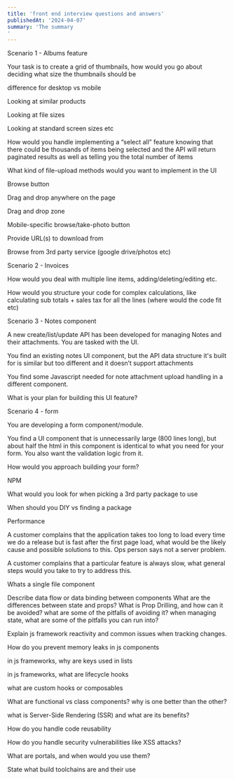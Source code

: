 ```yaml
---
title: 'front end interview questions and answers'
publishedAt: '2024-04-07'
summary: 'The summary
'
---
```


Scenario 1 - Albums feature

Your task is to create a grid of thumbnails, how would you go about deciding what size the thumbnails should be

difference for desktop vs mobile

Looking at similar products

Looking at file sizes

Looking at standard screen sizes etc

How would you handle implementing a “select all” feature knowing that there could be thousands of items being selected and the API will return paginated results as well as telling you the total number of items

What kind of file-upload methods would you want to implement in the UI

Browse button

Drag and drop anywhere on the page

Drag and drop zone

Mobile-specific browse/take-photo button

Provide URL(s) to download from

Browse from 3rd party service (google drive/photos etc)


Scenario 2 - Invoices

How would you deal with multiple line items, adding/deleting/editing etc.

How would you structure your code for complex calculations, like calculating sub totals + sales tax for all the lines (where would the code fit etc)


Scenario 3 - Notes component

A new create/list/update API has been developed for managing Notes and their attachments. You are tasked with the UI.

You find an existing notes UI component, but the API data structure it's built for is similar but too different and it doesn’t support attachments

You find some Javascript needed for note attachment upload handling in a different component.

What is your plan for building this UI feature?


Scenario 4 - form

You are developing a form component/module.

You find a UI component that is unnecessarily large (800 lines long), but about half the html in this component is identical to what you need for your form. You also want the validation logic from it.


How would you approach building your form?


NPM

What would you look for when picking a 3rd party package to use

When should you DIY vs finding a package


Performance

A customer complains that the application takes too long to load every time we do a release but is fast after the first page load, what would be the likely cause and possible solutions to this. Ops person says not a server problem.

A customer complains that a particular feature is always slow, what general steps would you take to try to address this.





Whats a single file component

Describe data flow or data binding between components
What are the differences between state and props?
What is Prop Drilling, and how can it be avoided? what are some of the pitfalls of avoiding it?
when managing state, what are some of the pitfalls you can run into?


Explain js framework reactivity and common issues when tracking changes.

How do you prevent memory leaks in js components


in js frameworks, why are keys used in lists

in js frameworks, what are lifecycle hooks




what are custom hooks or composables




What are functional vs class components? why is one better than the other?


what is Server-Side Rendering (SSR)  and what are its benefits?


How do you handle code reusability


How do you handle security vulnerabilities like XSS attacks?


What are portals, and when would you use them?


State what build toolchains are and their use